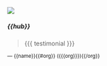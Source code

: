 ```{=html}
<div class="card mb-3 g-col-12 g-col-sm-12 g-col-md-6 testimonial">
  <div class="grid">
    <div class="g-col-5">
      <img src="{{img}}" class="img-fluid rounded-start" alt=" ">
    </div>
    <div class="g-col-7">
      <div class="card-body">
        <h5 class="card-title">{{hub}}</h5>
        <blockquote class="card-text">{{{ testimonial }}}</blockquote>
        <p class="card-text"><small class="text-muted">&mdash; {{name}}{{#org}} ({{{org}}}){{/org}}</small></p>
      </div>
    </div>
  </div>
</div>
```
